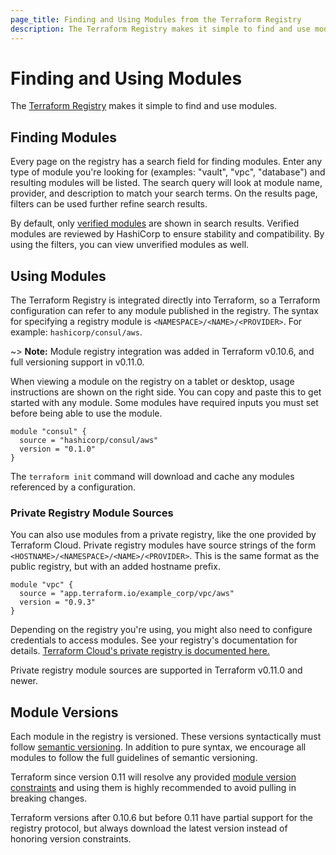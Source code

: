 ```yaml
---
page_title: Finding and Using Modules from the Terraform Registry
description: The Terraform Registry makes it simple to find and use modules.
---
```


# Finding and Using Modules

The [Terraform Registry](https://registry.terraform.io) makes it simple to
find and use modules.

## Finding Modules

Every page on the registry has a search field for finding
modules. Enter any type of module you're looking for (examples: "vault",
"vpc", "database") and resulting modules will be listed. The search query
will look at module name, provider, and description to match your search
terms. On the results page, filters can be used further refine search results.

By default, only [verified modules](/registry/modules/verified)
are shown in search results. Verified modules are reviewed by HashiCorp to
ensure stability and compatibility. By using the filters, you can view unverified
modules as well.

## Using Modules

The Terraform Registry is integrated directly into Terraform, so a Terraform
configuration can refer to any module published in the registry. The syntax for
specifying a registry module is `<NAMESPACE>/<NAME>/<PROVIDER>`. For example:
`hashicorp/consul/aws`.

~> **Note:** Module registry integration was added in Terraform v0.10.6, and full versioning support in v0.11.0.

When viewing a module on the registry on a tablet or desktop, usage instructions
are shown on the right side.
You can copy and paste this to get started with any module. Some modules
have required inputs you must set before being able to use the module.

```hcl
module "consul" {
  source = "hashicorp/consul/aws"
  version = "0.1.0"
}
```

The `terraform init` command will download and cache any modules referenced by
a configuration.

### Private Registry Module Sources

You can also use modules from a private registry, like the one provided by
Terraform Cloud. Private registry modules have source strings of the form
`<HOSTNAME>/<NAMESPACE>/<NAME>/<PROVIDER>`. This is the same format as the
public registry, but with an added hostname prefix.

```hcl
module "vpc" {
  source = "app.terraform.io/example_corp/vpc/aws"
  version = "0.9.3"
}
```

Depending on the registry you're using, you might also need to configure
credentials to access modules. See your registry's documentation for details.
[Terraform Cloud's private registry is documented here.](/cloud-docs/registry)

Private registry module sources are supported in Terraform v0.11.0 and
newer.

## Module Versions

Each module in the registry is versioned. These versions syntactically must
follow [semantic versioning](http://semver.org/). In addition to pure syntax,
we encourage all modules to follow the full guidelines of semantic versioning.

Terraform since version 0.11 will resolve any provided
[module version constraints](/language/modules/syntax#version) and
using them is highly recommended to avoid pulling in breaking changes.

Terraform versions after 0.10.6 but before 0.11 have partial support for the registry
protocol, but always download the latest version instead of honoring version
constraints.
